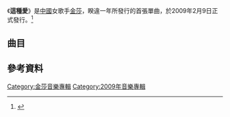 {{Album infobox | 
|  Name        = 這種愛
|  Type        = EP
|  Artist      = [[金莎|金莎]]
|  Cover       = 金莎 這種愛.jpeg
|  Background  = 
|  Released    = 2009年2月9日
|  Recorded    = 2008年
|  Genre       = [[華語流行音樂|華語流行音樂]]
|  Length      = 3分43秒
|  Label       = [[海蝶音樂|海蝶音樂]]
|  Producer    = [[林怡鳳|林怡鳳]]
|  Last album  =[[換季_(金莎專輯)|換季]]<br/>（2007年）
|  This album  = '''這種愛'''<br/>（2009年）
|  Next album  = [[星月神話_(金莎專輯)|星月神話]]<br/>（2010年）
}}

《'''這種愛'''》是[[中國|中國]]女歌手[[金莎|金莎]]，睽違一年所發行的首張單曲，於2009年2月9日正式發行。<ref>{{Cite web |url=http://www.kkbox.com/tw/tc/album/BXEBfUWA8jmp2xW0FUNy008l-index.html |title=金莎情人節限定單曲《這種愛》 |access-date=2013-10-24 |archive-url=https://web.archive.org/web/20131029192912/http://www.kkbox.com/tw/tc/album/BXEBfUWA8jmp2xW0FUNy008l-index.html |archive-date=2013-10-29 |dead-url=yes }}</ref> 

==曲目==

{{Tracklist
| total_length = 

| music_credits = yes
| lyrics_credits = yes
| producer_credits = 
| longnote_column = yes

| title1 = 這種愛
| music1 = Suwatchai Suttirat
| lyrics1 = [[林怡鳳|林怡鳳]](改編詞)
| longnote1 = 翻自{{link-en|Endorphine|Endorphine (band)}}《Dai Yin Mai》
| length1 = 3:43
}}

== 參考資料 ==
{{reflist}}

{{金莎}}
{{Authority control}}
[[Category:金莎音樂專輯|Category:金莎音樂專輯]]
[[Category:2009年音樂專輯|Category:2009年音樂專輯]]
{{album-stub}}